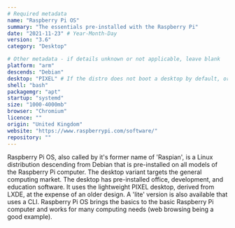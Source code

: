 ```yaml
---
# Required metadata
name: "Raspberry Pi OS"
summary: "The essentials pre-installed with the Raspberry Pi"
date: "2021-11-23" # Year-Month-Day
version: "3.6"
category: "Desktop"

# Other metadata - if details unknown or not applicable, leave blank
platform: "arm"
descends: "Debian"
desktop: "PIXEL" # If the distro does not boot a desktop by default, or doesn't ship one, leave 'desktop' blank
shell: "bash"
packagemgr: "apt"
startup: "systemd"
size: "1000-4000mb"
browser: "Chromium"
licence: ""
origin: "United Kingdom"
website: "https://www.raspberrypi.com/software/"
repository: ""
---
```


Raspberry Pi OS, also called by it's former name of 'Raspian', is a Linux distribution descending from Debian that is pre-installed on all models of the Raspberry Pi computer. The desktop variant targets the general computing market. The desktop has pre-installed office, development, and education software. It uses the lightweight PIXEL desktop, derived from LXDE, at the expense of an older design. A 'lite' version is also available that uses a CLI. Raspberry Pi OS brings the basics to the basic Raspberry Pi computer and works for many computing needs (web browsing being a good example).

